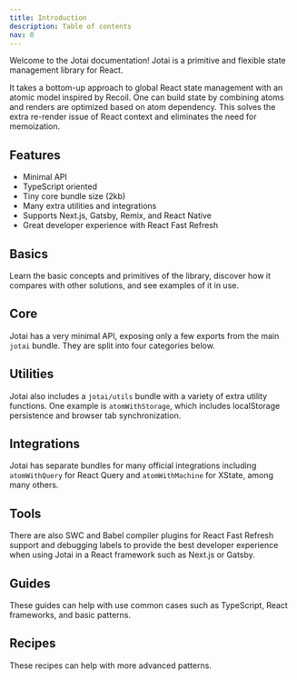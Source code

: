 ```yaml
---
title: Introduction
description: Table of contents
nav: 0
---
```


Welcome to the Jotai documentation! Jotai is a primitive and flexible state management library for React.

It takes a bottom-up approach to global React state management with an atomic model inspired by Recoil. One can build state by combining atoms and renders are optimized based on atom dependency. This solves the extra re-render issue of React context and eliminates the need for memoization.

## Features

- Minimal API
- TypeScript oriented
- Tiny core bundle size (2kb)
- Many extra utilities and integrations
- Supports Next.js, Gatsby, Remix, and React Native
- Great developer experience with React Fast Refresh

## Basics

Learn the basic concepts and primitives of the library, discover how it compares with other solutions, and see examples of it in use.

<TOC section="basics" />

## Core

Jotai has a very minimal API, exposing only a few exports from the main `jotai` bundle. They are split into four categories below.

<TOC section="core" />

## Utilities

Jotai also includes a `jotai/utils` bundle with a variety of extra utility functions. One example is `atomWithStorage`, which includes localStorage persistence and browser tab synchronization.

<TOC section="utilities" />

## Integrations

Jotai has separate bundles for many official integrations including `atomWithQuery` for React Query and `atomWithMachine` for XState, among many others.

<TOC section="integrations" />

## Tools

There are also SWC and Babel compiler plugins for React Fast Refresh support and debugging labels to provide the best developer experience when using Jotai in a React framework such as Next.js or Gatsby.

<TOC section="tools" />

## Guides

These guides can help with use common cases such as TypeScript, React frameworks, and basic patterns.

<TOC section="guides" />

## Recipes

These recipes can help with more advanced patterns.

<TOC section="recipes" />
